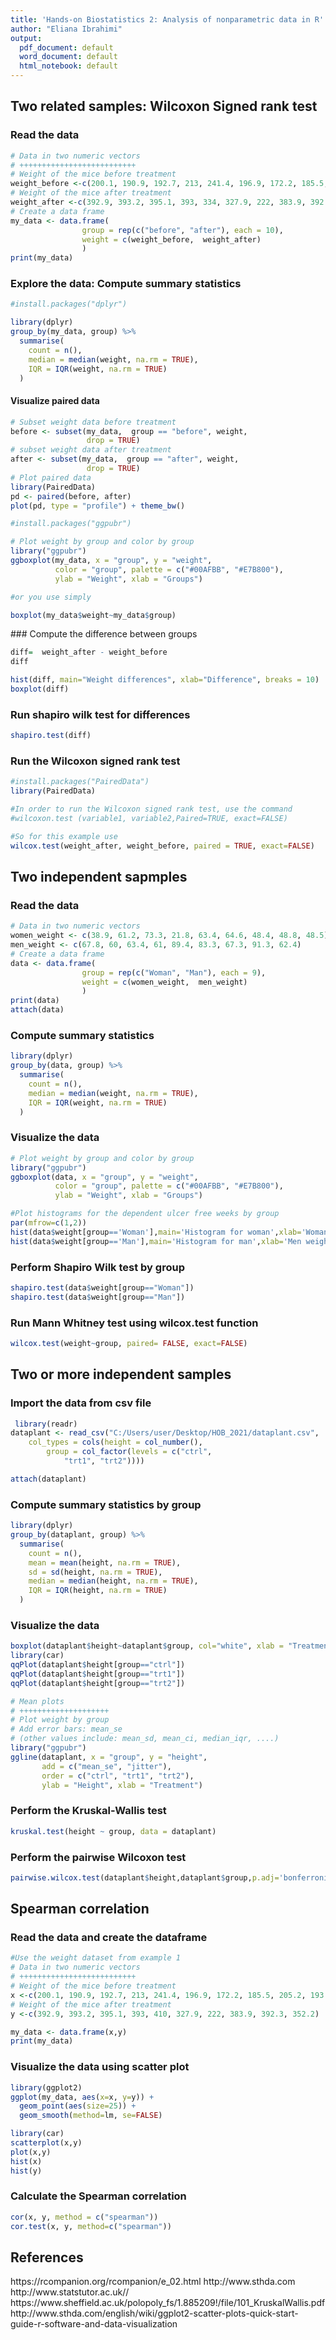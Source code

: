---
title: 'Hands-on Biostatistics 2: Analysis of nonparametric data in R'
author: "Eliana Ibrahimi"
output:
  pdf_document: default
  word_document: default
  html_notebook: default
---

## Two related samples: Wilcoxon Signed rank test

### Read the data

```{r}
# Data in two numeric vectors
# ++++++++++++++++++++++++++
# Weight of the mice before treatment
weight_before <-c(200.1, 190.9, 192.7, 213, 241.4, 196.9, 172.2, 185.5, 205.2, 193.7)
# Weight of the mice after treatment
weight_after <-c(392.9, 393.2, 395.1, 393, 334, 327.9, 222, 383.9, 392.3, 352.2)
# Create a data frame
my_data <- data.frame( 
                group = rep(c("before", "after"), each = 10),
                weight = c(weight_before,  weight_after)
                )
print(my_data)
```



### Explore the data: Compute summary statistics
```{r}
#install.packages("dplyr")
```


```{r}
library(dplyr)
group_by(my_data, group) %>%
  summarise(
    count = n(),
    median = median(weight, na.rm = TRUE),
    IQR = IQR(weight, na.rm = TRUE)
  )
```

#### Visualize paired data
```{r}
# Subset weight data before treatment
before <- subset(my_data,  group == "before", weight,
                 drop = TRUE)
# subset weight data after treatment
after <- subset(my_data,  group == "after", weight,
                 drop = TRUE)
# Plot paired data
library(PairedData)
pd <- paired(before, after)
plot(pd, type = "profile") + theme_bw()
```


```{r}
#install.packages("ggpubr")
```

```{r}
# Plot weight by group and color by group
library("ggpubr")
ggboxplot(my_data, x = "group", y = "weight", 
          color = "group", palette = c("#00AFBB", "#E7B800"),
          ylab = "Weight", xlab = "Groups")

#or you use simply

boxplot(my_data$weight~my_data$group)
```

 ### Compute the difference between groups
 
```{r}
diff=  weight_after - weight_before
diff
```
```{r}
hist(diff, main="Weight differences", xlab="Difference", breaks = 10)
boxplot(diff)
```

### Run shapiro wilk test for differences
```{r}
shapiro.test(diff)
```


### Run the Wilcoxon signed rank test
```{r}

#install.packages("PairedData")
library(PairedData)

#In order to run the Wilcoxon signed rank test, use the command
#wilcoxon.test (variable1, variable2,Paired=TRUE, exact=FALSE)

#So for this example use
wilcox.test(weight_after, weight_before, paired = TRUE, exact=FALSE)
```


## Two independent sapmples

### Read the data

```{r}
# Data in two numeric vectors
women_weight <- c(38.9, 61.2, 73.3, 21.8, 63.4, 64.6, 48.4, 48.8, 48.5)
men_weight <- c(67.8, 60, 63.4, 61, 89.4, 83.3, 67.3, 91.3, 62.4) 
# Create a data frame
data <- data.frame( 
                group = rep(c("Woman", "Man"), each = 9),
                weight = c(women_weight,  men_weight)
                )
print(data)
attach(data)
```


### Compute summary statistics
```{r}
library(dplyr)
group_by(data, group) %>%
  summarise(
    count = n(),
    median = median(weight, na.rm = TRUE),
    IQR = IQR(weight, na.rm = TRUE)
  )
```



### Visualize the data
```{r}

# Plot weight by group and color by group
library("ggpubr")
ggboxplot(data, x = "group", y = "weight", 
          color = "group", palette = c("#00AFBB", "#E7B800"),
          ylab = "Weight", xlab = "Groups")


```



```{r}

#Plot histograms for the dependent ulcer free weeks by group
par(mfrow=c(1,2))
hist(data$weight[group=='Woman'],main='Histogram for woman',xlab='Woman weight')
hist(data$weight[group=='Man'],main='Histogram for man',xlab='Men weight')
```

### Perform Shapiro Wilk test by group
```{r}
shapiro.test(data$weight[group=="Woman"])
shapiro.test(data$weight[group=="Man"])

```


### Run Mann Whitney test using wilcox.test function
```{r}
wilcox.test(weight~group, paired= FALSE, exact=FALSE)
```


## Two or more independent samples

### Import the data from csv file

```{r}

 library(readr)
dataplant <- read_csv("C:/Users/user/Desktop/HOB_2021/dataplant.csv", 
    col_types = cols(height = col_number(), 
        group = col_factor(levels = c("ctrl", 
            "trt1", "trt2"))))

attach(dataplant)

```


### Compute summary statistics by group

```{r}
library(dplyr)
group_by(dataplant, group) %>%
  summarise(
    count = n(),
    mean = mean(height, na.rm = TRUE),
    sd = sd(height, na.rm = TRUE),
    median = median(height, na.rm = TRUE),
    IQR = IQR(height, na.rm = TRUE)
  )
```

### Visualize the data 

```{r}
boxplot(dataplant$height~dataplant$group, col="white", xlab = "Treatment", ylab = "Height")
library(car)
qqPlot(dataplant$height[group=="ctrl"])
qqPlot(dataplant$height[group=="trt1"])
qqPlot(dataplant$height[group=="trt2"])

```



```{r}
# Mean plots
# ++++++++++++++++++++
# Plot weight by group
# Add error bars: mean_se
# (other values include: mean_sd, mean_ci, median_iqr, ....)
library("ggpubr")
ggline(dataplant, x = "group", y = "height", 
       add = c("mean_se", "jitter"), 
       order = c("ctrl", "trt1", "trt2"),
       ylab = "Height", xlab = "Treatment")
```




### Perform the Kruskal-Wallis test

```{r}
kruskal.test(height ~ group, data = dataplant)
```

### Perform the pairwise Wilcoxon test
```{r}
pairwise.wilcox.test(dataplant$height,dataplant$group,p.adj='bonferroni',exact=F)

```

## Spearman correlation

 
### Read the data and create the dataframe
```{r}
#Use the weight dataset from example 1
# Data in two numeric vectors
# ++++++++++++++++++++++++++
# Weight of the mice before treatment
x <-c(200.1, 190.9, 192.7, 213, 241.4, 196.9, 172.2, 185.5, 205.2, 193.7)
# Weight of the mice after treatment
y <-c(392.9, 393.2, 395.1, 393, 410, 327.9, 222, 383.9, 392.3, 352.2)

my_data <- data.frame(x,y)
print(my_data)
```

### Visualize the data using scatter plot

```{r}
library(ggplot2)
ggplot(my_data, aes(x=x, y=y)) +
  geom_point(aes(size=25)) +
  geom_smooth(method=lm, se=FALSE)
```

```{r}
library(car)
scatterplot(x,y)
plot(x,y)
hist(x)
hist(y)
```


### Calculate the Spearman correlation
```{r}
cor(x, y, method = c("spearman"))
cor.test(x, y, method=c("spearman"))
```



## References

https://rcompanion.org/rcompanion/e_02.html
http://www.sthda.com
http://www.statstutor.ac.uk//
https://www.sheffield.ac.uk/polopoly_fs/1.885209!/file/101_KruskalWallis.pdf
http://www.sthda.com/english/wiki/ggplot2-scatter-plots-quick-start-guide-r-software-and-data-visualization
